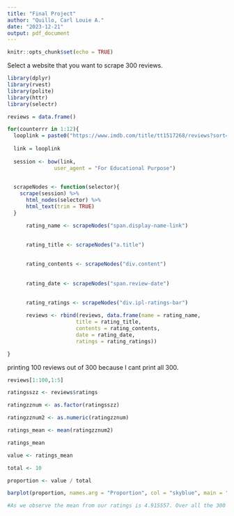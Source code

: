 ```yaml
---
title: "Final Project"
author: "Quillo, Carl Louie A."
date: "2023-12-21"
output: pdf_document
---
```


```r
knitr::opts_chunk$set(echo = TRUE)
```


Select a website that you want to scrape 300 reviews. 
```r

library(dplyr)
library(rvest)
library(polite)
library(httr)
library(selectr)

reviews = data.frame()

for(counterrr in 1:12){
  looplink = paste0("https://www.imdb.com/title/tt1517268/reviews?sort=userRating&dir=desc&ratingFilter=", + counterrr)
  
  link = looplink
  
  session <- bow(link,
               user_agent = "For Educational Purpose")

  
  scrapeNodes <- function(selector){
    scrape(session) %>%
      html_nodes(selector) %>%
      html_text(trim = TRUE)
  }

      rating_name <- scrapeNodes("span.display-name-link")
 

      rating_title <- scrapeNodes("a.title")
      
      
      rating_contents <- scrapeNodes("div.content")
      
      
      rating_date <- scrapeNodes("span.review-date")
      
      
      rating_ratings <- scrapeNodes("div.ipl-ratings-bar")

      reviews <- rbind(reviews, data.frame(name = rating_name,
                      title = rating_title,
                      contents = rating_contents,
                      date = rating_date,
                      ratings = rating_ratings))

}

```


printing 100 reviews out of 300 because I cant print all 300.
```r

reviews[1:100,1:5]

```


```r
ratingsszz <- reviews$ratings

ratingzznum <- as.factor(ratingsszz)

ratingzznum2 <- as.numeric(ratingzznum)

ratings_mean <- mean(ratingzznum2)

ratings_mean

value <- ratings_mean

total <- 10

proportion <- value / total

barplot(proportion, names.arg = "Proportion", col = "skyblue", main = "Proportion out of 10", ylab = "Proportion", ylim = c(0, 1))

#As we observe the mean from our ratings is 4.915557. Over all the 300 revies we took we got a 4.9 ratings out of 10 which is low and negative. 

```